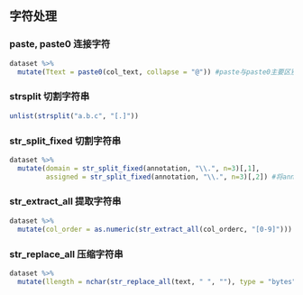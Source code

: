 ## 字符处理 {.unnumbered}

### paste, paste0 连接字符

``` r
dataset %>% 
  mutate(Ttext = paste0(col_text, collapse = "@")) #paste与paste0主要区别是paste0连接后的字符串之间不含有空格
```

### strsplit 切割字符串

``` r
unlist(strsplit("a.b.c", "[.]"))
```

### str_split_fixed 切割字符串

``` r
dataset %>% 
  mutate(domain = str_split_fixed(annotation, "\\.", n=3)[,1],
         assigned = str_split_fixed(annotation, "\\.", n=3)[,2]) #将annotation列以.为分隔符切割成3部分，并取第一部分作为变量domain
```

### str_extract_all 提取字符串

``` r
dataset %>% 
  mutate(col_order = as.numeric(str_extract_all(col_orderc, "[0-9]")))
```

### str_replace_all 压缩字符串

``` r
dataset %>% 
  mutate(llength = nchar(str_replace_all(text, " ", ""), type = "bytes") - nchar(str_replace_all(text, " ", ""))) #计算变量text去掉所有空格后（包括内部空格）字节长度与字符长度的差值
```
